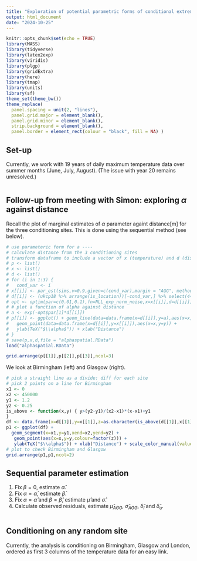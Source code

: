 ```yaml
---
title: "Exploration of potential parametric forms of conditional extreme value models"
output: html_document
date: "2024-10-25"
---
```


```r
knitr::opts_chunk$set(echo = TRUE)
library(MASS)
library(tidyverse)
library(latex2exp)
library(viridis)
library(plgp)
library(gridExtra)
library(here)
library(tmap)
library(units)
library(sf)
theme_set(theme_bw())
theme_replace(
  panel.spacing = unit(2, "lines"),
  panel.grid.major = element_blank(),
  panel.grid.minor = element_blank(),
  strip.background = element_blank(),
  panel.border = element_rect(colour = "black", fill = NA) )
```

## Set-up

Currently, we work with 19 years of daily maximum temperature data over summer months (June, July, August). (The issue with year 20 remains unresolved.)

```r

```

## Follow-up from meeting with Simon: exploring $\alpha$ against distance

Recall the plot of marginal estimates of $\alpha$ parameter againt distance[m] for the three conditioning sites. This is done using the sequential method (see below).

```r
# use parameteric form for a ----
# calculate distance from the 3 conditioning sites
# transform dataframe to include a vector of x (temperature) and d (distance from the conditioning site)
# p <- list()
# x <- list()
# d <- list()
# for (i in 1:3) {
#   cond_var <- i
# x[[i]] <- par_est(sims,v=0.9,given=c(cond_var),margin = "AGG", method="sequential")$a
# d[[i]] <- (ukcp18 %>% arrange(is_location))[-cond_var,] %>% select(4+cond_var) %>% pull() %>% units::drop_units()
# opt <- optim(par=c(0.01,0.1),fn=NLL_exp_norm_noise,x=x[[i]],d=d[[i]])
# # plot a function of alpha against distance
# a <- exp(-opt$par[1]*d[[i]])
# p[[i]] <- ggplot() + geom_line(data=data.frame(x=d[[i]],y=a),aes(x=x,y=y)) +
#   geom_point(data=data.frame(x=d[[i]],y=x[[i]]),aes(x=x,y=y)) +
#   ylab(TeX("$\\alpha$")) + xlab("Distance")
# }
# save(p,x,d,file = "alphaspatial.RData")
load("alphaspatial.RData")
```

```r
grid.arrange(p[[1]],p[[2]],p[[3]],ncol=3)
```

We look at Birmingham (left) and Glasgow (right).

```r
# pick a straight line as a divide: diff for each site 
# pick 2 points on a line for Birmingham
x1 <- 0
x2 <- 450000
y1 <- 1.2
y2 <- 0.25
is_above <- function(x,y) { y>(y2-y1)/(x2-x1)*(x-x1)+y1
}
df <- data.frame(x=d[[1]],y=x[[1]],z=as.character(is_above(d[[1]],x[[1]])))
p1 <- ggplot(df) + 
  geom_segment(x=x1,y=y1,xend=x2,yend=y2) +
   geom_point(aes(x=x,y=y,colour=factor(z))) + 
   ylab(TeX("$\\alpha$")) + xlab("Distance") + scale_color_manual(values = c("black", "#C11432"))
# plot to check Birmingham and Glasgow
grid.arrange(p1,p1,ncol=2)
```

## Sequential parameter estimation

1. Fix $\beta=0$, estimate $\hat{\alpha}$.
2. Fix $\alpha=\hat{\alpha}$, estimate $\hat{\beta}$.
3. Fix $\alpha=\hat{\alpha}$ and $\beta=\hat{\beta}$, estimate $\hat{\mu}$ and $\hat{\sigma}$.
4. Calculate observed residuals, estimate $\hat{\mu}_{AGG}$, $\hat{\sigma}_{AGG}$, $\hat{\delta}_l$ and $\hat{\delta}_u$.


```r

```

## Conditioning on any random site

Currently, the analysis is conditioning on Birmingham, Glasgow and London, ordered as first 3 columns of the temperature data for an easy link. 